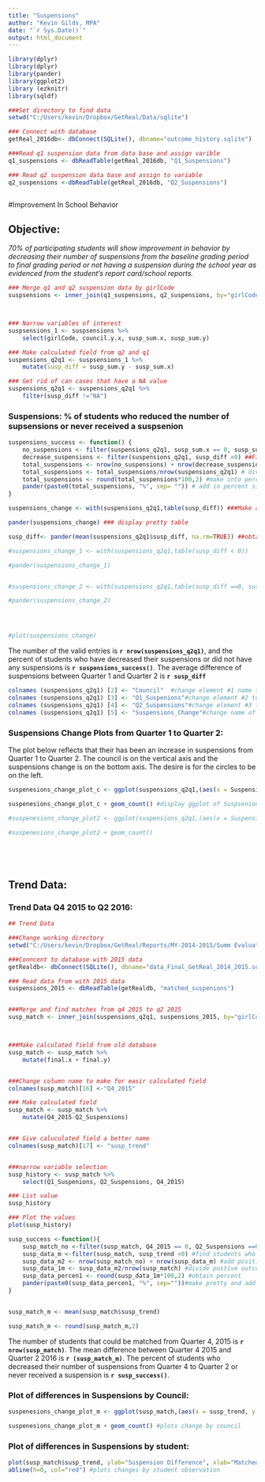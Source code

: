 ```yaml
---
title: "Suspensions"
author: "Kevin Gilds, MPA"
date: "`r Sys.Date()`"
output: html_document
---
```



```r
library(dplyr)
library(dplyr)
library(pander)
library(ggplot2)
library (ezknitr)
library(sqldf)

###Set directory to find data 
setwd("C:/Users/kevin/Dropbox/GetReal/Data/sqlite")

### Connect with database
getReal_2016db<- dbConnect(SQLite(), dbname="outcome_history.sqlite")

###Read q1 suspension data from data base and assign varible
q1_suspensions <- dbReadTable(getReal_2016db, "Q1_Suspensions")

### Read q2 suspension data base and assign to variable
q2_suspensions <-dbReadTable(getReal_2016db, "Q2_Suspensions")



```



#Improvement In School Behavior

## Objective:
*70% of participating students will show improvement in behavior by decreasing their number of suspensions from the baseline grading period to final grading period or not having a suspension during the school year as evidenced from the student's report card/school reports.*
 

```r

### Merge q1 and q2 suspension data by girlCode
suspsensions <- inner_join(q1_suspensions, q2_suspensions, by="girlCode")



### Narrow variables of interest
suspsensions_1 <- suspsensions %>%
    select(girlCode, council.y.x, susp_sum.x, susp_sum.y)

### Make calculated field from q2 and q1 
suspensions_q2q1 <- suspsensions_1 %>%
    mutate(susp_diff = susp_sum.y - susp_sum.x)

### Get rid of can cases that have a NA value
suspensions_q2q1 <- suspensions_q2q1 %>%
    filter(susp_diff !="NA")

```

### Suspensions: % of students who reduced the number of supsensions or never received a suspsenion
```r
suspensions_success <- function() {
    no_suspensions <- filter(suspensions_q2q1, susp_sum.x == 0, susp_sum.y == 0) ##Filter students without a suspension
    decrease_suspensions <- filter(suspensions_q2q1, susp_diff <0) ##Filter students who decreased their suspensions
    total_suspensions <- nrow(no_suspensions) + nrow(decrease_suspensions) # add no suspensions and decreased students together for positive outcome
    total_suspensions <- total_suspensions/nrow(suspensions_q2q1) # divide positive outcome students from total students
    total_suspensions <- round(total_suspensions*100,2) #make into percentage
    pander(paste0(total_suspensions, "%", sep= "")) # add in percent sign
}


```





```r

suspensions_change <- with(suspensions_q2q1,table(susp_diff)) ###Make a table showing all outcomes

pander(suspensions_change) ### display pretty table

susp_diff<- pander(mean(suspensions_q2q1$susp_diff, na.rm=TRUE)) ##obtain mean difference

#suspensions_change_1 <- with(suspensions_q2q1,table(susp_diff < 0))

#pander(suspensions_change_1)


#suspensions_change_2 <- with(suspensions_q2q1,table(susp_diff ==0, susp_sum.y==0))

#pander(suspensions_change_2)




#plot(suspensions_change)
```

The number of the valid entries is **`r nrow(suspensions_q2q1)`**, and the percent of students who have decreased their suspensions or did not have any suspensions is **`r suspensions_success()`**. The average difference of suspensions between Quarter 1 and Quarter 2 is **`r susp_diff`**





```r

colnames (suspensions_q2q1) [2] <- "Council"  #change element #1 name to make a pretty graph
colnames (suspensions_q2q1) [3] <- "Q1_Suspenions"#change element #2 to make a pretty graph
colnames (suspensions_q2q1) [4] <- "Q2_Suspensions"#change element #3 to make a pretty graph
colnames (suspensions_q2q1) [5] <- "Suspensions_Change"#change name of element #5 to make a pretty graph

```




### Suspensions Change Plots from Quarter 1 to Quarter 2:

The plot below reflects that their has been an increase in suspensions from  Quarter 1 to  Quarter 2. The council is on the vertical axis and the suspensions change is on the bottom axis. The desire is for the circles to be on the left.  
```r

suspenesions_change_plot_c <- ggplot(suspensions_q2q1,(aes(x = Suspensions_Change, y = Council)))

suspenesions_change_plot_c + geom_count() #display ggplot of Suspsenion change by Council 

#suspenesions_change_plot2 <- ggplot(suspensions_q2q1,(aes(x = Suspensions_Change, y = Q1_Suspenions)))

#suspenesions_change_plot2 + geom_count()






```


## Trend Data:

### Trend Data Q4 2015 to Q2 2016:
```r

## Trend Data

###Change working directory
setwd("C:/Users/kevin/Dropbox/GetReal/Reports/MY-2014-2015/Summ Evaluation Report/data")

###Conncent to database with 2015 data
getRealdb<- dbConnect(SQLite(), dbname="data_Final_GetReal_2014_2015.sqlite")

### Read data from with 2015 data
suspensions_2015 <- dbReadTable(getRealdb, "matched_suspenions")



```

```r


###Merge and find matches from q4 2015 to q2 2015
susp_match <- inner_join(suspensions_q2q1, suspensions_2015, by="girlCode")



###Make calculated field from old database
susp_match <- susp_match %>%
    mutate(final.x + final.y)


###Change column name to make for easir calculated field
colnames(susp_match)[16] <-"Q4_2015"

### Make calculated field
susp_match <- susp_match %>%
    mutate(Q4_2015-Q2_Suspensions)


### Give caluculated field a better name
colnames(susp_match)[17] <- "susp_trend"



```


```r

###narrow variable selection
susp_history <- susp_match %>%
    select(Q1_Suspenions, Q2_Suspensions, Q4_2015)

### List value
susp_history

### Plot the values
plot(susp_history)

```



```r

susp_success <-function(){
    susp_match_no <-filter(susp_match, Q4_2015 == 0, Q2_Suspensions ==0) #find studens with no suspensions
    susp_data_m <-filter(susp_match, susp_trend <0) #find students who decreased their suspsenions
    susp_data_m2 <- nrow(susp_match_no) + nrow(susp_data_m) #add positive outcome students together
    susp_data_1m <- susp_data_m2/nrow(susp_match) #divide postive outcomes from total
    susp_data_percen1 <- round(susp_data_1m*100,2) #obtain percent
    pander(paste0(susp_data_percen1, "%", sep=""))#make pretty and add percent sign
}



```

```r

susp_match_m <- mean(susp_match$susp_trend)

susp_match_m <- round(susp_match_m,2)

```



The number of students that could be matched from Quarter 4, 2015 is **`r nrow(susp_match)`**. The mean difference between Quarter 4 2015 and Quarter 2 2016 is **`r (susp_match_m) `**. The percent of students who decreased their number of suspensions from Quarter 4 to Quarter 2 or never received a suspension is   **`r susp_success()`**.


### Plot of differences in Suspensions by Council:

```r
suspenesions_change_plot_m <- ggplot(susp_match,(aes(x = susp_trend, y = Council)))

suspenesions_change_plot_m + geom_count() #plots change by council


```




### Plot of differences in Suspensions by student:
```r

plot(susp_match$susp_trend, ylab="Suspension Difference", xlab="Matched Students")
abline(h=0, col="red") #plots changes by student observation
```



